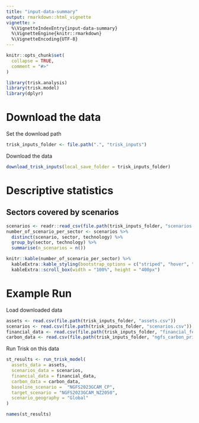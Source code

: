```yaml
---
title: "input-data-summary"
output: rmarkdown::html_vignette
vignette: >
  %\VignetteIndexEntry{input-data-summary}
  %\VignetteEngine{knitr::rmarkdown}
  %\VignetteEncoding{UTF-8}
---
```


```r
knitr::opts_chunk$set(
  collapse = TRUE,
  comment = "#>"
)
```

```r
library(trisk.analysis)
library(trisk.model)
library(dplyr)
```


# Download the data


Set the download path
```r
trisk_inputs_folder <- file.path(".", "trisk_inputs")
```

Download the data
```r
download_trisk_inputs(local_save_folder = trisk_inputs_folder)
```

# Descriptive statistics

## Sectors covered by scenarios 


```r
scenarios <- readr::read_csv(file.path(trisk_inputs_folder, "scenarios.csv"))
number_of_scenario_per_sector <- scenarios %>%
  distinct(scenario, sector, technology) %>%
  group_by(sector, technology) %>%
  summarise(n_scenarios = n())
```

```r
knitr::kable(number_of_scenario_per_sector) %>%
  kableExtra::kable_styling(bootstrap_options = c("striped", "hover", "condensed")) %>%
  kableExtra::scroll_box(width = "100%", height = "400px")
```


# Example Run


Load downloaded data
```r
assets <- read.csv(file.path(trisk_inputs_folder, "assets.csv"))
scenarios <- read.csv(file.path(trisk_inputs_folder, "scenarios.csv"))
financial_data <- read.csv(file.path(trisk_inputs_folder, "financial_features.csv"))
carbon_data <- read.csv(file.path(trisk_inputs_folder, "ngfs_carbon_price.csv"))
```


Run Trisk on this data

```r
st_results <- run_trisk_model(
  assets_data = assets,
  scenarios_data = scenarios,
  financial_data = financial_data,
  carbon_data = carbon_data,
  baseline_scenario =  "NGFS2023GCAM_CP",
  target_scenario = "NGFS2023GCAM_NZ2050",
  scenario_geography = "Global"
)
```

```r
names(st_results)
```